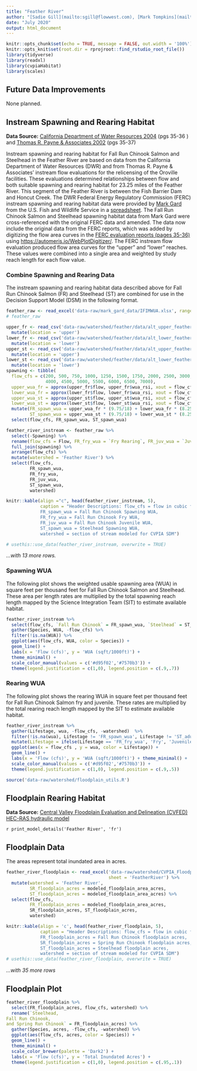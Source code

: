 ```yaml
---
title: "Feather River"
author: "[Sadie Gill](mailto:sgill@flowwest.com), [Mark Tompkins](mailto:mtompkins@flowwest.com)" 
date: "July 2020"
output: html_document
---
```

```r
knitr::opts_chunk$set(echo = TRUE, message = FALSE, out.width = '100%')
knitr::opts_knit$set(root.dir = rprojroot::find_rstudio_root_file())
library(tidyverse)
library(readxl)
library(cvpiaHabitat)
library(scales)
```
## Future Data Improvements
None planned. 

## Instream Spawning and Rearing Habitat
**Data Source:** [California Department of Water Resources 2004](https://s3-us-west-2.amazonaws.com/cvpiahabitat-r-package/cvpia-sit-model-inputs/Feather_FERC_IFIM_Phase_2.pdf){target="_blank"} (pgs 35-36 ) and [Thomas R. Payne & Associates 2002](https://s3-us-west-2.amazonaws.com/cvpiahabitat-r-package/cvpia-sit-model-inputs/Payne2002_FeatherRiverIFIM+7-22-02.pdf){target="_blank"} (pgs 35-37)

Instream spawning and rearing habitat for Fall Run Chinook Salmon and Steelhead in the Feather River are based on data from the California Department of Water Resources (DWR) and from Thomas R. Payne & Associates' instream flow evaluations for the relicensing of the Oroville facilities. These evaluations determined relationships between flow and both suitable spawning and rearing habitat for 23.25 miles of the Feather River. This segment of the Feather River is between the Fish Barrier Dam and Honcut Creek. The DWR Federal Energy Regulatory Commission (FERC) instream spawning and rearing habitat data were provided by [Mark Gard](mailto:mark_gard@fws.gov) from the U.S. Fish and Wildlife Service in a [spreadsheet](https://cvpiahabitat-r-package.s3-us-west-2.amazonaws.com/IFIMWUA.xlsx). The Fall Run Chinook Salmon and Steelhead spawning habitat data from Mark Gard were cross-referenced with the original FERC data and amended. The data now include the original data from the FERC reports, which was added by digitizing the flow area curves in the [FERC evaluation reports (pages 35-36)](https://s3-us-west-2.amazonaws.com/cvpiahabitat-r-package/cvpia-sit-model-inputs/Feather_FERC_IFIM_Phase_2.pdf) using <https://automeris.io/WebPlotDigitizer/>. The FERC instream flow evaluation produced flow area curves for the "upper" and "lower" reaches. These values were combined into a single area and weighted by study reach length for each flow value.

### Combine Spawning and Rearing Data
The instream spawning and rearing habitat data described above for Fall Run Chinook Salmon (FR) and Steelhead (ST) are combined for use in the Decision Support Model (DSM) in the following format.
```r
feather_raw <- read_excel('data-raw/mark_gard_data/IFIMWUA.xlsx', range = "A1:D8", sheet = 'Feather')
# feather_raw
```
```r
upper_fr <- read_csv('data-raw/watershed/feather/data/alt_upper_feather_spawn_wua_rsi.csv') %>%
  mutate(location = 'upper')
lower_fr <- read_csv('data-raw/watershed/feather/data/alt_lower_feather_spawn_wua_rsi.csv') %>%
  mutate(location = 'lower')
upper_st <- read_csv('data-raw/watershed/feather/data/alt_upper_feather_spawn_wua_rsi_steelhead.csv') %>%
  mutate(location = 'upper')
lower_st <- read_csv('data-raw/watershed/feather/data/alt_lower_feather_spawn_wua_rsi_steelhead.csv') %>%
  mutate(location = 'lower')
spawning <- tibble(
  flow_cfs = c(200, 500, 750, 1000, 1250, 1500, 1750, 2000, 2500, 3000, 3500, 
               4000, 4500, 5000, 5500, 6000, 6500, 7000),
  upper_wua_fr = approx(upper_fr$flow, upper_fr$wua_rsi, xout = flow_cfs, rule = 2)$y,
  lower_wua_fr = approx(lower_fr$flow, lower_fr$wua_rsi, xout = flow_cfs, rule = 2)$y,
  upper_wua_st = approx(upper_st$flow, upper_st$wua_rsi, xout = flow_cfs, rule = 2)$y,
  lower_wua_st = approx(lower_st$flow, lower_st$wua_rsi, xout = flow_cfs, rule = 2)$y) %>% 
  mutate(FR_spawn_wua = upper_wua_fr * (9.75/18) + lower_wua_fr * (8.25/18),
         ST_spawn_wua = upper_wua_st * (9.75/18) + lower_wua_st * (8.25/18)) %>%
  select(flow_cfs, FR_spawn_wua, ST_spawn_wua)
```
```r
feather_river_instream <- feather_raw %>% 
  select(-Spawning) %>% 
  rename(flow_cfs = Flow, FR_fry_wua = `Fry Rearing`, FR_juv_wua = `Juv Rearing`) %>% 
  full_join(spawning) %>% 
  arrange(flow_cfs) %>% 
  mutate(watershed = 'Feather River') %>%
  select(flow_cfs,
         FR_spawn_wua,
         FR_fry_wua,
         FR_juv_wua,
         ST_spawn_wua,
         watershed)

knitr::kable(align ="c", head(feather_river_instream, 5), 
             caption = "Header Descriptions: flow_cfs = flow in cubic feet per second,
             FR_spawn_wua = Fall Run Chinook Spawning WUA, 
             FR_fry_wua = Fall Run Chinook Fry WUA, 
             FR_juv_wua = Fall Run Chinook Juvenile WUA, 
             ST_spawn_wua = Steelhead Spawning WUA,
             watershed = section of stream modeled for CVPIA SDM")

# usethis::use_data(feather_river_instream, overwrite = TRUE)
```

*...with 13 more rows.*

### Spawning WUA
The following plot shows the weighted usable spawning area (WUA) in square feet per thousand feet for Fall Run Chinook Salmon and Steelhead. These area per length rates are multiplied by the total spawning reach length mapped by the Science Integration Team (SIT) to estimate available habitat. 
```r
feather_river_instream %>% 
  select(flow_cfs, `Fall Run Chinook` = FR_spawn_wua, `Steelhead` = ST_spawn_wua) %>% 
  gather(Species, WUA, -flow_cfs) %>% 
  filter(!is.na(WUA)) %>% 
  ggplot(aes(flow_cfs, WUA, color = Species)) +
  geom_line() +
  labs(x = 'Flow (cfs)', y = 'WUA (sqft/1000ft)') + 
  theme_minimal() + 
  scale_color_manual(values = c('#d95f02','#7570b3')) +
  theme(legend.justification = c(1,0), legend.position = c(.9,.7))
```
 
### Rearing WUA
The following plot shows the rearing WUA in square feet per thousand feet for Fall Run Chinook Salmon fry and juvenile. These rates are multiplied by the total rearing reach length mapped by the SIT to estimate available habitat.  
```r
feather_river_instream %>% 
  gather(Lifestage, wua, -flow_cfs, -watershed)  %>% 
  filter(!is.na(wua), Lifestage != 'FR_spawn_wua', Lifestage != 'ST_adult_wua', Lifestage != "ST_spawn_wua", Lifestage != "ST_juv_wua", Lifestage != "ST_fry_wua") %>%
  mutate(Lifestage = ifelse(Lifestage == 'FR_fry_wua', 'Fry', 'Juvenile')) %>% 
  ggplot(aes(x = flow_cfs , y = wua, color = Lifestage)) +
  geom_line() +
  labs(x = 'Flow (cfs)', y = 'WUA (sqft/1000ft)') + theme_minimal() +
  scale_color_manual(values = c('#d95f02','#7570b3')) +
  theme(legend.justification = c(1,0), legend.position = c(.9,.5))
```
```r
source('data-raw/watershed/floodplain_utils.R')
```

## Floodplain Rearing Habitat
**Data Source:** [Central Valley Floodplain Evaluation and Delineation (CVFED) HEC-RAS hydraulic model](https://s3-us-west-2.amazonaws.com/cvpiahabitat-r-package/cvpia-sit-model-inputs/CombinedTM_IQAR_Final-FULL-REPORT_20140206.pdf){target="_blank"}

`r print_model_details('Feather River', 'fr')`

## Floodplain Data
The areas represent total inundated area in acres.    
```r
feather_river_floodplain <- read_excel('data-raw/watershed/CVPIA_FloodplainAreas.xlsx',
                                       sheet = 'FeatherRiver') %>%
  mutate(watershed = 'Feather River',
         SR_floodplain_acres = modeled_floodplain_area_acres,
         ST_floodplain_acres = modeled_floodplain_area_acres) %>%
  select(flow_cfs,
         FR_floodplain_acres = modeled_floodplain_area_acres,
         SR_floodplain_acres, ST_floodplain_acres,
         watershed)

knitr::kable(align = 'c', head(feather_river_floodplain, 5), 
             caption = "Header Descriptions: flow_cfs = flow in cubic feet per second,
             FR_floodplain_acres = Fall Run Chinook floodplain acres, 
             SR_floodplain_acres = Spring Run Chinook floodplain acres, 
             ST_floodplain_acres = Steelhead floodplain acres,
             watershed = section of stream modeled for CVPIA SDM")
# usethis::use_data(feather_river_floodplain, overwrite = TRUE)
```

*...with 35 more rows*

## Floodplain Plot
```r
feather_river_floodplain %>% 
  select(FR_floodplain_acres, flow_cfs, watershed) %>%
  rename(`Steelhead, 
Fall Run Chinook, 
and Spring Run Chinook` = FR_floodplain_acres) %>% 
  gather(Species, acres, -flow_cfs, -watershed) %>% 
  ggplot(aes(flow_cfs, acres, color = Species)) +
  geom_line() +
  theme_minimal() +
  scale_color_brewer(palette = 'Dark2') +
  labs(x = 'Flow (cfs)', y = 'Total Inundated Acres') +
  theme(legend.justification = c(1,0), legend.position = c(.95,.1))
```
